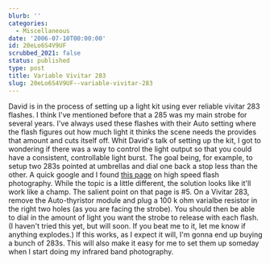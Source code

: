 ```yaml
---
blurb: ''
categories:
  - Miscellaneous
date: '2006-07-10T00:00:00'
id: 20eLo6S4V9UF
scrubbed_2021: false
status: published
type: post
title: Variable Vivitar 283
slug: 20eLo6S4V9UF--variable-vivitar-283
---
```


David is in the process of setting up a light kit using ever
reliable vivitar 283 flashes. I think I've mentioned before that a
285 was my main strobe for several years. I've always used these
flashes with their Auto setting where the flash figures out how
much light it thinks the scene needs the provides that amount and
cuts itself off. Whit David's talk of setting up the kit, I got to
wondering if there was a way to control the light output so that
you could have a consistent, controllable light burst. The goal
being, for example, to setup two 283s pointed at umbrellas and dial
one back a stop less than the other. A quick google and I found
[this page](http://www.hiviz.com/activities/guidebook/Activity_02.html)
on high speed flash photography. While the topic is a little
different, the solution looks like it'll work like a champ. The
salient point on that page is \#5. On a Vivitar 283, remove the
Auto-thyristor module and plug a 100 k ohm varialbe resistor in the
right two holes (as you are facing the strobe). You should then be
able to dial in the amount of light you want the strobe to release
with each flash. (I haven't tried this yet, but will soon. If you
beat me to it, let me know if anything explodes.) If this works, as
I expect it will, I'm gonna end up buying a bunch of 283s. This
will also make it easy for me to set them up someday when I start
doing my infrared band photography.
